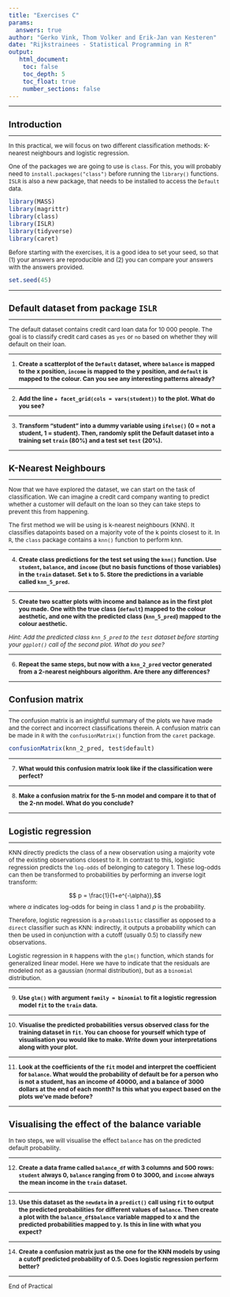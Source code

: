 ```yaml
---
title: "Exercises C"
params:
  answers: true
author: "Gerko Vink, Thom Volker and Erik-Jan van Kesteren"
date: "Rijkstrainees - Statistical Programming in R"
output: 
   html_document:
    toc: false
    toc_depth: 5
    toc_float: true
    number_sections: false
---
```

  
<style type="text/css">
  
body{ /* Normal  */
  font-size: 12px;
  }
td {  /* Table  */
  font-size: 12px;
}
h1.title {
  font-size: 18px;
  color: DarkBlue;
}
h1 { /* Header 1 */
  font-size: 18px;
}
h2 { /* Header 2 */
  font-size: 18px;
}
h3 { /* Header 3 */
  font-size: 18px;
}
code.r{ /* Code block */
  font-size: 12px;
}
pre { /* Code block - determines code spacing between lines */
  font-size: 14px;
}
</style>

---

# Introduction

---

In this practical, we will focus on two different classification methods: K-nearest neighbours and logistic regression.

One of the packages we are going to use is `class`. For this, you will probably need to `install.packages("class")` before running the `library()` functions. `ISLR` is also a new package, that needs to be installed to access the `Default` data.

```r
library(MASS)
library(magrittr)
library(class)
library(ISLR)
library(tidyverse)
library(caret)
```

Before starting with the exercises, it is a good idea to set your seed, so that (1) your answers are reproducible and (2) you can compare your answers with the answers provided. 

```r
set.seed(45)
```

---

# Default dataset from package `ISLR`

---

The default dataset contains credit card loan data for 10 000 people. The goal is to classify credit card cases as `yes` or `no` based on whether they will default on their loan.

---

1. __Create a scatterplot of the `Default` dataset, where `balance` is mapped to the x position, `income` is mapped to the y position, and `default` is mapped to the colour. Can you see any interesting patterns already?__ 

---

2. __Add the line `+ facet_grid(cols = vars(student))` to the plot. What do you see?__

---

3. __Transform "student" into a dummy variable using `ifelse()` (0 = not a student, 1 = student). Then, randomly split the Default dataset into a training set `train` (80%) and a test set `test` (20%).__

---

# K-Nearest Neighbours

---

Now that we have explored the dataset, we can start on the task of classification. We can imagine a credit card company wanting to predict whether a customer will default on the loan so they can take steps to prevent this from happening.

The first method we will be using is k-nearest neighbours (KNN). It classifies datapoints based on a majority vote of the k points closest to it. In `R`, the `class` package contains a `knn()` function to perform knn.

---

4. __Create class predictions for the test set using the `knn()` function. Use `student`, `balance`, and `income` (but no basis functions of those variables) in the `train` dataset. Set `k` to 5. Store the predictions in a variable called `knn_5_pred`.__

---

5. __Create two scatter plots with income and balance as in the first plot you made. One with the true class (`default`) mapped to the colour aesthetic, and one with the predicted class (`knn_5_pred`) mapped to the colour aesthetic.__

_Hint: Add the predicted class `knn_5_pred` to the `test` dataset before starting your `ggplot()` call of the second plot. What do you see?_

---

6. __Repeat the same steps, but now with a `knn_2_pred` vector generated from a 2-nearest neighbours algorithm. Are there any differences?__

---

# Confusion matrix

---

The confusion matrix is an insightful summary of the plots we have made and the correct and incorrect classifications therein. A confusion matrix can be made in `R` with the `confusionMatrix()` function from the `caret` package. 

```r
confusionMatrix(knn_2_pred, test$default)
```

---

7. __What would this confusion matrix look like if the classification were perfect?__

---

8. __Make a confusion matrix for the 5-nn model and compare it to that of the 2-nn model. What do you conclude?__

---

# Logistic regression

---

KNN directly predicts the class of a new observation using a majority vote of the existing observations closest to it. In contrast to this, logistic regression predicts the `log-odds` of belonging to category 1. These log-odds can then be transformed to probabilities by performing an inverse logit transform:

$$ p = \frac{1}{1+e^{-\alpha}},$$ 
where $\alpha$ indicates log-odds for being in class 1 and $p$ is the probability.

Therefore, logistic regression is a `probabilistic` classifier as opposed to a `direct` classifier such as KNN: indirectly, it outputs a probability which can then be used in conjunction with a cutoff (usually 0.5) to classify new observations.

Logistic regression in `R` happens with the `glm()` function, which stands for generalized linear model. Here we have to indicate that the residuals are modeled not as a gaussian (normal distribution), but as a `binomial` distribution.

--- 

9. __Use `glm()` with argument `family = binomial` to fit a logistic regression model `fit` to the `train` data.__

---

10. __Visualise the predicted probabilities versus observed class for the training dataset in `fit`. You can choose for yourself which type of visualisation you would like to make. Write down your interpretations along with your plot.__

---

11. __Look at the coefficients of the `fit` model and interpret the coefficient for `balance`. What would the probability of default be for a person who is not a student, has an income of 40000, and a balance of 3000 dollars at the end of each month? Is this what you expect based on the plots we've made before?__

---

## Visualising the effect of the balance variable

In two steps, we will visualise the effect `balance` has on the predicted default probability.

---

12. __Create a data frame called `balance_df` with 3 columns and 500 rows: `student` always 0, `balance` ranging from 0 to 3000, and `income` always the mean income in the `train` dataset.__

---

13. __Use this dataset as the `newdata` in a `predict()` call using `fit` to output the predicted probabilities for different values of `balance`. Then create a plot with the `balance_df$balance` variable mapped to x and the predicted probabilities mapped to y. Is this in line with what you expect?__

---

14. __Create a confusion matrix just as the one for the KNN models by using a cutoff predicted probability of 0.5. Does logistic regression perform better?__

---

End of Practical


